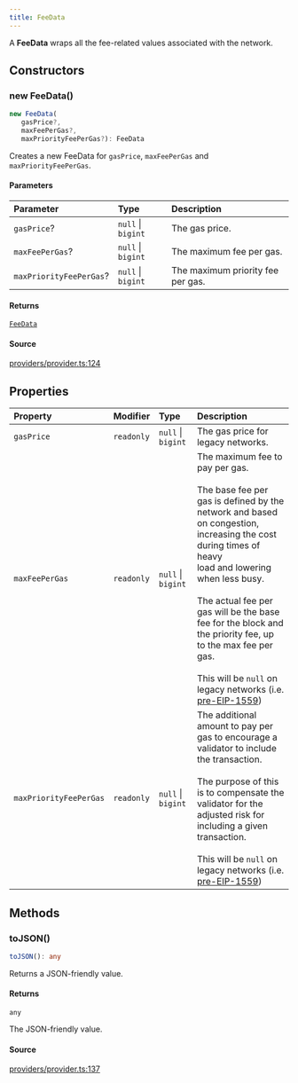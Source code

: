```yaml
---
title: FeeData
---
```


A **FeeData** wraps all the fee-related values associated with the network.

## Constructors

### new FeeData()

```ts
new FeeData(
   gasPrice?, 
   maxFeePerGas?, 
   maxPriorityFeePerGas?): FeeData
```

Creates a new FeeData for `gasPrice`, `maxFeePerGas` and `maxPriorityFeePerGas`.

#### Parameters

| Parameter | Type | Description |
| :------ | :------ | :------ |
| `gasPrice`? | `null` \| `bigint` | The gas price. |
| `maxFeePerGas`? | `null` \| `bigint` | The maximum fee per gas. |
| `maxPriorityFeePerGas`? | `null` \| `bigint` | The maximum priority fee per gas. |

#### Returns

[`FeeData`](/content/classes/FeeData)

#### Source

[providers/provider.ts:124](https://github.com/dominant-strategies/quais.js/blob/9bfb949cc06bcfbb7d38a4e546f9ef7f1b4677ea/src/providers/provider.ts#L124)

## Properties

| Property | Modifier | Type | Description |
| :------ | :------ | :------ | :------ |
| `gasPrice` | `readonly` | `null` \| `bigint` | The gas price for legacy networks. |
| `maxFeePerGas` | `readonly` | `null` \| `bigint` | The maximum fee to pay per gas.<br /><br />The base fee per gas is defined by the network and based on congestion, increasing the cost during times of heavy<br />load and lowering when less busy.<br /><br />The actual fee per gas will be the base fee for the block and the priority fee, up to the max fee per gas.<br /><br />This will be `null` on legacy networks (i.e. [pre-EIP-1559](https://eips.ethereum.org/EIPS/eip-1559)) |
| `maxPriorityFeePerGas` | `readonly` | `null` \| `bigint` | The additional amount to pay per gas to encourage a validator to include the transaction.<br /><br />The purpose of this is to compensate the validator for the adjusted risk for including a given transaction.<br /><br />This will be `null` on legacy networks (i.e. [pre-EIP-1559](https://eips.ethereum.org/EIPS/eip-1559)) |

## Methods

### toJSON()

```ts
toJSON(): any
```

Returns a JSON-friendly value.

#### Returns

`any`

The JSON-friendly value.

#### Source

[providers/provider.ts:137](https://github.com/dominant-strategies/quais.js/blob/9bfb949cc06bcfbb7d38a4e546f9ef7f1b4677ea/src/providers/provider.ts#L137)

